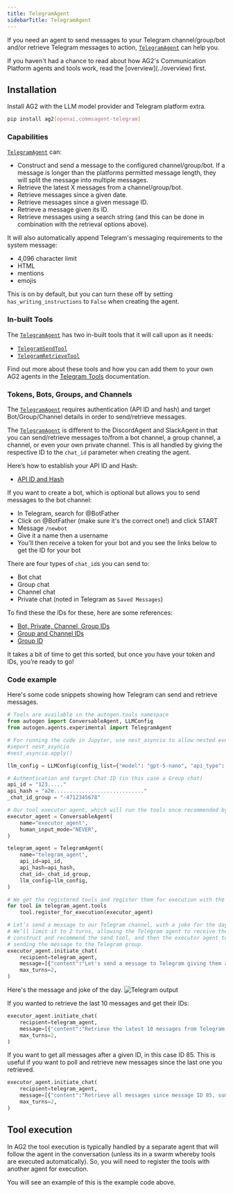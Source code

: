 ```yaml
---
title: TelegramAgent
sidebarTitle: TelegramAgent
---
```


If you need an agent to send messages to your Telegram channel/group/bot and/or retrieve Telegram messages to action, [`TelegramAgent`](/docs/api-reference/autogen/agents/experimental/TelegramAgent) can help you.

<Tip>
If you haven't had a chance to read about how AG2's Communication Platform agents and tools work, read the [overview](../overview) first.
</Tip>

## Installation

Install AG2 with the LLM model provider and Telegram platform extra.

```bash
pip install ag2[openai,commsagent-telegram]
```

### Capabilities

[`TelegramAgent`](/docs/api-reference/autogen/agents/experimental/TelegramAgent) can:

- Construct and send a message to the configured channel/group/bot. If a message is longer than the platforms permitted message length, they will split the message into multiple messages.
- Retrieve the latest X messages from a channel/group/bot.
- Retrieve messages since a given date.
- Retrieve messages since a given message ID.
- Retrieve a message given its ID.
- Retrieve messages using a search string (and this can be done in combination with the retrieval options above).

It will also automatically append Telegram's messaging requirements to the system message:

- 4,096 character limit
- HTML
- mentions
- emojis

This is on by default, but you can turn these off by setting `has_writing_instructions` to `False` when creating the agent.

### In-built Tools

The [`TelegramAgent`](/docs/api-reference/autogen/agents/experimental/TelegramAgent) has two in-built tools that it will call upon as it needs:

- [`TelegramSendTool`](/docs/api-reference/autogen/tools/experimental/TelegramSendTool)
- [`TelegramRetrieveTool`](/docs/api-reference/autogen/tools/experimental/TelegramRetrieveTool)

Find out more about these tools and how you can add them to your own AG2 agents in the [Telegram Tools](/docs/user-guide/reference-tools/communication-platforms/telegram) documentation.

### Tokens, Bots, Groups, and Channels

The [`TelegramAgent`](/docs/api-reference/autogen/agents/experimental/TelegramAgent) requires authentication (API ID and hash) and target Bot/Group/Channel details in order to send/retrieve messages.

The [`TelegramAgent`](/docs/api-reference/autogen/agents/experimental/TelegramAgent) is different to the DiscordAgent and SlackAgent in that you can send/retrieve messages to/from a bot channel, a group channel, a channel, or even your own private channel. This is all handled by giving the respective ID to the `chat_id` parameter when creating the agent.

Here’s how to establish your API ID and Hash:

- [API ID and Hash](https://docs.telethon.dev/en/stable/basic/signing-in.html)

If you want to create a bot, which is optional but allows you to send messages to the bot channel:

- In Telegram, search for @BotFather
- Click on @BotFather (make sure it's the correct one!) and click START
- Message `/newbot`
- Give it a name then a username
- You'll then receive a token for your bot and you see the links below to get the ID for your bot

There are four types of `chat_id`s you can send to:

- Bot chat
- Group chat
- Channel chat
- Private chat (noted in Telegram as `Saved Messages`)

To find these the IDs for these, here are some references:

- [Bot, Private, Channel, Group IDs](https://gist.github.com/nafiesl/4ad622f344cd1dc3bb1ecbe468ff9f8a)
- [Group and Channel IDs](https://docs.b2core.b2broker.com/how-to-articles/manage-communication-platforms/how-to-get-telegram-chat-group-and-channel-identifiers)
- [Group ID](https://stackoverflow.com/questions/32423837/telegram-bot-how-to-get-a-group-chat-id)

It takes a bit of time to get this sorted, but once you have your token and IDs, you’re ready to go!

### Code example

Here's some code snippets showing how Telegram can send and retrieve messages.

```python
# Tools are available in the autogen.tools namespace
from autogen import ConversableAgent, LLMConfig
from autogen.agents.experimental import TelegramAgent

# For running the code in Jupyter, use nest_asyncio to allow nested event loops
#import nest_asyncio
#nest_asyncio.apply()

llm_config = LLMConfig(config_list={"model": "gpt-5-nano", "api_type": "openai"})

# Authentication and target Chat ID (in this case a Group chat)
api_id = "123....."
api_hash = "a2e............................."
_chat_id_group = "-4712345678"

# Our tool executor agent, which will run the tools once recommended by the telegram_agent, no LLM required
executor_agent = ConversableAgent(
    name="executor_agent",
    human_input_mode="NEVER",
)

telegram_agent = TelegramAgent(
    name="telegram_agent",
    api_id=api_id,
    api_hash=api_hash,
    chat_id=_chat_id_group,
    llm_config=llm_config,
)

# We get the registered tools and register them for execution with the tool executor
for tool in telegram_agent.tools
    tool.register_for_execution(executor_agent)

# Let’s send a message to our Telegram channel, with a joke for the day.
# We’ll limit it to 2 turns, allowing the Telegram agent to receive the request,
# construct and recommend the send tool, and then the executor agent to execute the tool,
# sending the message to the Telegram group.
executor_agent.initiate_chat(
    recipient=telegram_agent,
    message=[{"content":"Let's send a message to Telegram giving them a joke for the day about AI agentic frameworks","role":"user"}],
    max_turns=2,
)
```

Here's the message and joke of the day.
![Telegram output](../assets/commsplatforms_telegram_sentmsg.png)

If you wanted to retrieve the last 10 messages and get their IDs:
```python
executor_agent.initiate_chat(
    recipient=telegram_agent,
    message=[{"content":"Retrieve the latest 10 messages from Telegram, getting the IDs and a one sentence summary of each.","role":"user"}],
    max_turns=2,
)
```

If you want to get all messages after a given ID, in this case ID 85. This is useful if you want to poll and retrieve new messages since the last one you retrieved.

```python
executor_agent.initiate_chat(
    recipient=telegram_agent,
    message=[{"content":"Retrieve all messages since message ID 85, summarising each.","role":"user"}],
    max_turns=2,
)
```

## Tool execution

In AG2 the tool execution is typically handled by a separate agent that will follow the agent in the conversation (unless its in a swarm whereby tools are executed automatically). So, you will need to register the tools with another agent for execution.

You will see an example of this is the example code above.
